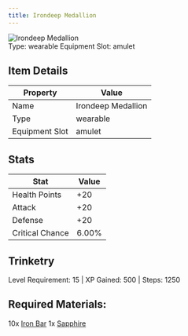 ```yaml
---
title: Irondeep Medallion
---
```


<div className="flex items-start gap-6 mb-8">
  <div className="flex-shrink-0">
    <img src="/assets/resources/trinketry/amulets/iron_sapphire.png" alt="Irondeep Medallion" className="w-24 h-24 border rounded-lg" />
  </div>
  <div className="flex-1">
    <div className="space-y-2">
            <div className="flex flex-wrap gap-4 text-sm">
        <span className="px-2 py-1 bg-green-100 dark:bg-green-900 rounded-md">
          Type: wearable
        </span>
        <span className="px-2 py-1 bg-purple-100 dark:bg-purple-900 rounded-md">
          Equipment Slot: amulet
        </span>
      </div>
    </div>
  </div>
</div>

## Item Details
| Property | Value |
|----------|-------|
| Name | Irondeep Medallion |
| Type | wearable |
| Equipment Slot | amulet |

## Stats
| Stat | Value |
|------|-------|
| Health Points | +20 |
| Attack | +20 |
| Defense | +20 |
| Critical Chance | 6.00% |

## Trinketry
Level Requirement: 15 | XP Gained: 500 | Steps: 1250

## Required Materials:
10x [Iron Bar](/docs/resources/individual/iron_bar)
1x [Sapphire](/docs/resources/individual/sapphire)
